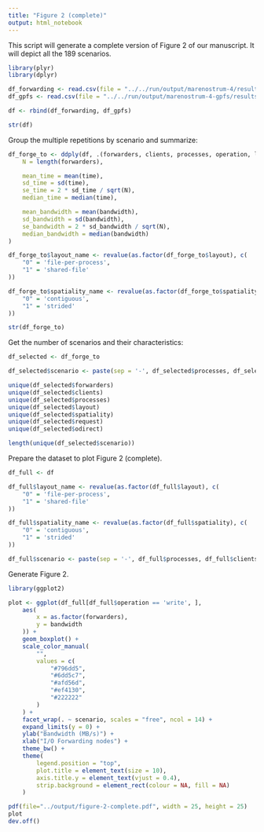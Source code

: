 ```yaml
---
title: "Figure 2 (complete)"
output: html_notebook
---
```


This script will generate a complete version of Figure 2 of our manuscript. It will depict all the 189 scenarios.

```r
library(plyr)
library(dplyr)

df_forwarding <- read.csv(file = "../../run/output/marenostrum-4/results/results.csv", sep = ";")
df_gpfs <- read.csv(file = "../../run/output/marenostrum-4-gpfs/results/results.csv", sep = ";")

df <- rbind(df_forwarding, df_gpfs)

str(df)
```

Group the multiple repetitions by scenario and summarize:

```r
df_forge_to <- ddply(df, .(forwarders, clients, processes, operation, layout, spatiality, odirect, request, total), summarize,
    N = length(forwarders),

    mean_time = mean(time),
    sd_time = sd(time),
    se_time = 2 * sd_time / sqrt(N),
    median_time = median(time),

    mean_bandwidth = mean(bandwidth),
    sd_bandwidth = sd(bandwidth),
    se_bandwidth = 2 * sd_bandwidth / sqrt(N),
    median_bandwidth = median(bandwidth)
)

df_forge_to$layout_name <- revalue(as.factor(df_forge_to$layout), c(
    "0" = 'file-per-process',
    "1" = 'shared-file'
))

df_forge_to$spatiality_name <- revalue(as.factor(df_forge_to$spatiality), c(
    "0" = 'contiguous',
    "1" = 'strided'
))

str(df_forge_to)
```

Get the number of scenarios and their characteristics:

```r
df_selected <- df_forge_to

df_selected$scenario <- paste(sep = '-', df_selected$processes, df_selected$clients, df_selected$layout, df_selected$spatiality, df_selected$request, df_selected$odirect)

unique(df_selected$forwarders)
unique(df_selected$clients)
unique(df_selected$processes)
unique(df_selected$layout)
unique(df_selected$spatiality)
unique(df_selected$request)
unique(df_selected$odirect)

length(unique(df_selected$scenario))
```

Prepare the dataset to plot Figure 2 (complete).

```r

df_full <- df

df_full$layout_name <- revalue(as.factor(df_full$layout), c(
    "0" = 'file-per-process',
    "1" = 'shared-file'
))

df_full$spatiality_name <- revalue(as.factor(df_full$spatiality), c(
    "0" = 'contiguous',
    "1" = 'strided'
))

df_full$scenario <- paste(sep = '-', df_full$processes, df_full$clients, df_full$layout, df_full$spatiality, df_full$request, df_full$odirect)
```

Generate Figure 2.

```r
library(ggplot2)

plot <- ggplot(df_full[df_full$operation == 'write', ],
    aes(
        x = as.factor(forwarders),
        y = bandwidth
    )) + 
    geom_boxplot() +
    scale_color_manual(
        "",
        values = c(   
            "#796dd5",
            "#6dd5c7",
            "#afd56d",
            "#ef4130",
            "#222222"
        )
    ) +
    facet_wrap(. ~ scenario, scales = "free", ncol = 14) +
    expand_limits(y = 0) +
    ylab("Bandwidth (MB/s)") + 
    xlab("I/O Forwarding nodes") +
    theme_bw() +
    theme(
        legend.position = "top",
        plot.title = element_text(size = 10),
        axis.title.y = element_text(vjust = 0.4), 
        strip.background = element_rect(colour = NA, fill = NA)
    )

pdf(file="../output/figure-2-complete.pdf", width = 25, height = 25)
plot
dev.off()
```

